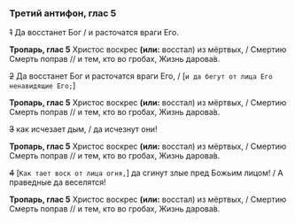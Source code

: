 ### Третий антифон, глас 5

~~1~~ Да восстанет Бог / и расточатся враги Его.

**Тропарь, глас 5** Христос воскрес **(или:** восстал<R>)</R> из мёртвых, / Смертию Смерть поправ // и тем, кто во гробах, Жизнь дарова́в.

~~2~~ Да восстанет Бог и расточатся враги Его, / <R>[</R>`и да бегут от лица Его ненавидящие Его;`<R>]</R>

**Тропарь, глас 5** Христос воскрес **(или:** восстал<R>)</R> из мёртвых, / Смертию Смерть поправ // и тем, кто во гробах, Жизнь дарова́в.

~~3~~ как исчезает дым, / да исчезнут они!

**Тропарь, глас 5** Христос воскрес **(или:** восстал<R>)</R> из мёртвых, / Смертию Смерть поправ // и тем, кто во гробах, Жизнь дарова́в.

~~4~~ <R>[</R>`Как тает воск от лица огня,`<R>]</R> да сгинут злые пред Божьим лицом! / А праведные да веселятся!

**Тропарь, глас 5** Христос воскрес **(или:** восстал<R>)</R> из мёртвых, / Смертию Смерть поправ // и тем, кто во гробах, Жизнь дарова́в.

